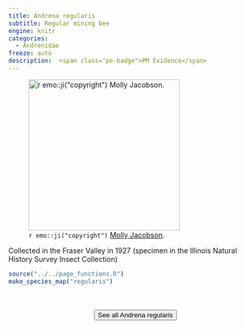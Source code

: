 ```yaml
---
title: Andrena regularis
subtitle: Regular mining bee
engine: knitr
categories:
  - Andrenidae
freeze: auto
description:  <span class="pe-badge">PM Evidence</span>
---
```

![`r emo::ji("copyright")` [Molly Jacobson ](https://inaturalist.ca/photos/171034039).](https://inaturalist-open-data.s3.amazonaws.com/photos/171034039/medium.jpeg){height=300}

Collected in the Fraser Valley in 1927 (specimen in the Illinois Natural History Survey Insect Collection)



```r
source("../../page_functions.R")
make_species_map("regularis")
```
<br><br>
<center>


<a href="https://inaturalist.ca/observations?place_id=any&quality_grade=research&subview=map&taxon_id=198968"><button type="button" class="btn btn-secondary">See all Andrena regularis <i class="fa-solid fa-arrow-up-right-from-square"></i> </button></a>
</center>

